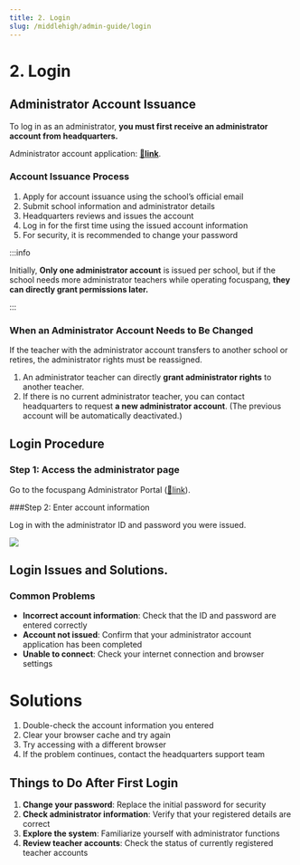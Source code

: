 ```yaml
---
title: 2. Login
slug: /middlehigh/admin-guide/login
---
```



# 2. Login

## Administrator Account Issuance

To log in as an administrator, **you must first receive an administrator account from headquarters.**

Administrator account application: [**🔗link**](http://admin.focuspang.com).

### Account Issuance Process

1. Apply for account issuance using the school’s official email
2. Submit school information and administrator details
3. Headquarters reviews and issues the account
4. Log in for the first time using the issued account information
5. For security, it is recommended to change your password

:::info

Initially, **Only one administrator account** is issued per school, but if the school needs more administrator teachers while operating focuspang, **they can directly grant permissions later.**

:::

### When an Administrator Account Needs to Be Changed

If the teacher with the administrator account transfers to another school or retires, the administrator rights must be reassigned.

1. An administrator teacher can directly **grant administrator rights** to another teacher.
2. If there is no current administrator teacher, you can contact headquarters to request **a new administrator account**. (The previous account will be automatically deactivated.)

## Login Procedure

### Step 1: Access the administrator page

Go to the focuspang Administrator Portal ([🔗link](http://admin.focuspang.com)).

###Step 2: Enter account information

Log in with the administrator ID and password you were issued.

<Image src="/img/en/elementary/admin/02-01.jpg" size="lg" />

## Login Issues and Solutions.

### Common Problems

- **Incorrect account information**: Check that the ID and password are entered correctly
- **Account not issued**: Confirm that your administrator account application has been completed
- **Unable to connect**: Check your internet connection and browser settings

# Solutions

1. Double-check the account information you entered
2. Clear your browser cache and try again
3. Try accessing with a different browser
4. If the problem continues, contact the headquarters support team

## Things to Do After First Login

1. **Change your password**: Replace the initial password for security
2. **Check administrator information**: Verify that your registered details are correct
3. **Explore the system**: Familiarize yourself with administrator functions
4. **Review teacher accounts**: Check the status of currently registered teacher accounts
